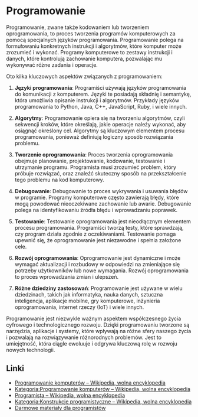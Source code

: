 # Programowanie

Programowanie, zwane także kodowaniem lub tworzeniem oprogramowania, to proces tworzenia programów komputerowych za pomocą specjalnych języków programowania. Programowanie polega na formułowaniu konkretnych instrukcji i algorytmów, które komputer może zrozumieć i wykonać. Programy komputerowe to zestawy instrukcji i danych, które kontrolują zachowanie komputera, pozwalając mu wykonywać różne zadania i operacje.

Oto kilka kluczowych aspektów związanych z programowaniem:

1. **Języki programowania**: Programiści używają języków programowania do komunikacji z komputerem. Języki te posiadają składnię i semantykę, która umożliwia opisanie instrukcji i algorytmów. Przykłady języków programowania to Python, Java, C++, JavaScript, Ruby, i wiele innych.

2. **Algorytmy**: Programowanie opiera się na tworzeniu algorytmów, czyli sekwencji kroków, które określają, jakie operacje należy wykonać, aby osiągnąć określony cel. Algorytmy są kluczowym elementem procesu programowania, ponieważ definiują logiczny sposób rozwiązania problemu.

3. **Tworzenie oprogramowania**: Proces tworzenia oprogramowania obejmuje planowanie, projektowanie, kodowanie, testowanie i utrzymanie programu. Programista musi zrozumieć problem, który próbuje rozwiązać, oraz znaleźć skuteczny sposób na przekształcenie tego problemu na kod komputerowy.

4. **Debugowanie**: Debugowanie to proces wykrywania i usuwania błędów w programie. Programy komputerowe często zawierają błędy, które mogą powodować nieoczekiwane zachowanie lub awarie. Debugowanie polega na identyfikowaniu źródła błędu i wprowadzaniu poprawek.

5. **Testowanie**: Testowanie oprogramowania jest nieodłącznym elementem procesu programowania. Programiści tworzą testy, które sprawdzają, czy program działa zgodnie z oczekiwaniami. Testowanie pomaga upewnić się, że oprogramowanie jest niezawodne i spełnia założone cele.

6. **Rozwój oprogramowania**: Oprogramowanie jest dynamiczne i może wymagać aktualizacji i rozbudowy w odpowiedzi na zmieniające się potrzeby użytkowników lub nowe wymagania. Rozwój oprogramowania to proces wprowadzania zmian i ulepszeń.

7. **Różne dziedziny zastosowań**: Programowanie jest używane w wielu dziedzinach, takich jak informatyka, nauka danych, sztuczna inteligencja, aplikacje mobilne, gry komputerowe, inżynieria oprogramowania, internet rzeczy (IoT) i wiele innych.

Programowanie jest niezwykle ważnym aspektem współczesnego życia cyfrowego i technologicznego rozwoju. Dzięki programowaniu tworzone są narzędzia, aplikacje i systemy, które wpływają na różne sfery naszego życia i pozwalają na rozwiązywanie różnorodnych problemów. Jest to umiejętność, która ciągle ewoluuje i odgrywa kluczową rolę w rozwoju nowych technologii.

## Linki

- [Programowanie komputerów – Wikipedia, wolna encyklopedia](https://pl.wikipedia.org/wiki/Programowanie_komputer%C3%B3w)
- [Kategoria:Programowanie komputerów – Wikipedia, wolna encyklopedia](https://pl.wikipedia.org/wiki/Kategoria:Programowanie_komputer%C3%B3w)
- [Programista – Wikipedia, wolna encyklopedia](https://pl.wikipedia.org/wiki/Programista)
- [Kategoria:Konstrukcje programistyczne – Wikipedia, wolna encyklopedia](https://pl.wikipedia.org/wiki/Kategoria:Konstrukcje_programistyczne)
- [Darmowe materiały dla programistów](https://bottega.com.pl/artykuly-i-prezentacje)
